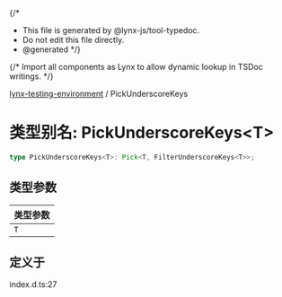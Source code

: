{/*
* This file is generated by @lynx-js/tool-typedoc.
* Do not edit this file directly.
* @generated
*/}

{/* Import all components as Lynx to allow dynamic lookup in TSDoc writings. */}


[lynx-testing-environment](/api/lynx-testing-environment/index.mdx) / PickUnderscoreKeys

# 类型别名: PickUnderscoreKeys\<T\>

```ts
type PickUnderscoreKeys<T>: Pick<T, FilterUnderscoreKeys<T>>;
```

## 类型参数

| 类型参数 |
| ------ |
| `T` |

## 定义于

index.d.ts:27
